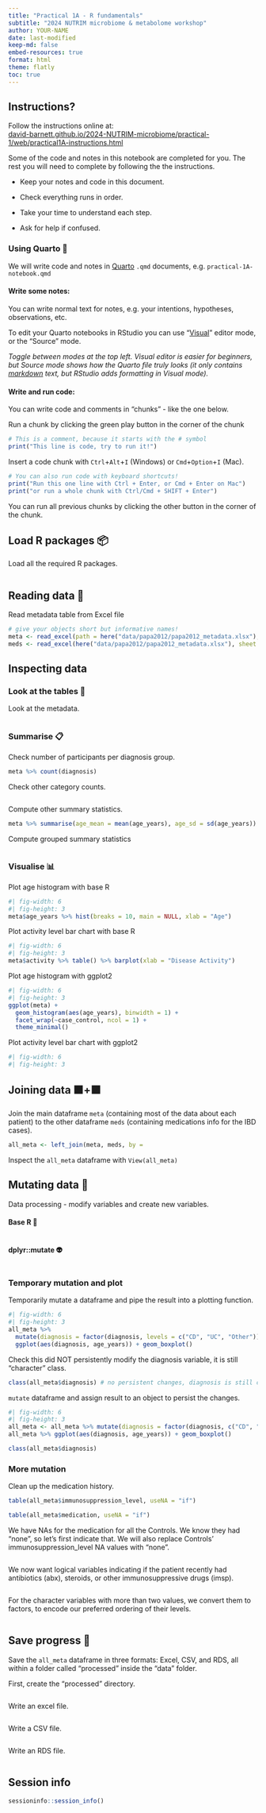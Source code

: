 ```yaml
---
title: "Practical 1A - R fundamentals"
subtitle: "2024 NUTRIM microbiome & metabolome workshop"
author: YOUR-NAME
date: last-modified
keep-md: false
embed-resources: true
format: html
theme: flatly
toc: true
---
```


## Instructions?

Follow the instructions online at:\
[david-barnett.github.io/2024-NUTRIM-microbiome/practical-1/web/practical1A-instructions.html](https://david-barnett.github.io/2024-NUTRIM-microbiome/practical-1/web/practical1A-instructions.html)

Some of the code and notes in this notebook are completed for you. The rest you will need to complete by following the the instructions.

-   Keep your notes and code in this document.

-   Check everything runs in order.

-   Take your time to understand each step.

-   Ask for help if confused.

### Using Quarto 📝

We will write code and notes in [Quarto](https://r4ds.hadley.nz/quarto){target="_blank"} `.qmd` documents, e.g. `practical-1A-notebook.qmd`

#### **Write some notes:**

You can write normal text for notes, e.g. your intentions, hypotheses, observations, etc.

To edit your Quarto notebooks in RStudio you can use "[Visual](https://quarto.org/docs/visual-editor/){target="_blank"}" editor mode, or the "Source" mode.

*Toggle between modes at the top left. Visual editor is easier for beginners, but Source mode shows how the Quarto file truly looks (it only contains [markdown](https://quarto.org/docs/authoring/markdown-basics.html "Markdown is plain text, with special characters to indicate headings, bold text, links etc"){target="_blank"} text, but RStudio adds formatting in Visual mode).*

#### **Write and run code:**

You can write code and comments in "chunks" - like the one below.

Run a chunk by clicking the green play button in the corner of the chunk

```r
# This is a comment, because it starts with the # symbol
print("This line is code, try to run it!") 
```

Insert a code chunk with `Ctrl`+`Alt`+`I` (Windows) or `Cmd`+`Option`+`I` (Mac).

```r
# You can also run code with keyboard shortcuts!
print("Run this one line with Ctrl + Enter, or Cmd + Enter on Mac")
print("or run a whole chunk with Ctrl/Cmd + SHIFT + Enter")
```

You can run all previous chunks by clicking the other button in the corner of the chunk.

## Load R packages 📦

Load all the required R packages.

```r

```

## Reading data 📂

Read metadata table from Excel file

```r
# give your objects short but informative names!
meta <- read_excel(path = here("data/papa2012/papa2012_metadata.xlsx"), na = "NA")
meds <- read_excel(here("data/papa2012/papa2012_metadata.xlsx"), sheet = "treatment") 
```

## Inspecting data

### Look at the tables 👀

Look at the metadata.

```r

```

### Summarise 📋

Check number of participants per diagnosis group.

```r
meta %>% count(diagnosis)
```

Check other category counts.

```r

```

Compute other summary statistics.

```r
meta %>% summarise(age_mean = mean(age_years), age_sd = sd(age_years))
```

Compute grouped summary statistics

```r

```

### Visualise 📊

Plot age histogram with base R

```r
#| fig-width: 6
#| fig-height: 3
meta$age_years %>% hist(breaks = 10, main = NULL, xlab = "Age")
```

Plot activity level bar chart with base R

```r
#| fig-width: 6
#| fig-height: 3
meta$activity %>% table() %>% barplot(xlab = "Disease Activity")
```

Plot age histogram with ggplot2

```r
#| fig-width: 6
#| fig-height: 3
ggplot(meta) +
  geom_histogram(aes(age_years), binwidth = 1) +
  facet_wrap(~case_control, ncol = 1) +
  theme_minimal()
```

Plot activity level bar chart with ggplot2

```r
#| fig-width: 6
#| fig-height: 3


```

## Joining data 🟧+️🟪

Join the main dataframe `meta` (containing most of the data about each patient) to the other dataframe `meds` (containing medications info for the IBD cases).

```r
all_meta <- left_join(meta, meds, by = 
```

Inspect the `all_meta` dataframe with `View(all_meta)`

## Mutating data 🧬

Data processing - modify variables and create new variables.

#### Base R 🤖

```r

```

#### dplyr::mutate 👽

```r

```

### Temporary mutation and plot

Temporarily mutate a dataframe and pipe the result into a plotting function.

```r
#| fig-width: 6
#| fig-height: 3
all_meta %>% 
  mutate(diagnosis = factor(diagnosis, levels = c("CD", "UC", "Other"))) %>% 
  ggplot(aes(diagnosis, age_years)) + geom_boxplot()
```

Check this did NOT persistently modify the diagnosis variable, it is still "character" class.

```r
class(all_meta$diagnosis) # no persistent changes, diagnosis is still character!
```

`mutate` dataframe and assign result to an object to persist the changes.

```r
#| fig-width: 6
#| fig-height: 3
all_meta <- all_meta %>% mutate(diagnosis = factor(diagnosis, c("CD", "UC", "Other")))
all_meta %>% ggplot(aes(diagnosis, age_years)) + geom_boxplot()
```

```r
class(all_meta$diagnosis) 
```

### More mutation

Clean up the medication history.

```r
table(all_meta$immunosuppression_level, useNA = "if")
```

```r
table(all_meta$medication, useNA = "if")
```

We have NAs for the medication for all the Controls. We know they had "none", so let's first indicate that. We will also replace Controls' immunosuppression_level NA values with "none".

```r

```

We now want logical variables indicating if the patient recently had antibiotics (abx), steroids, or other immunosuppressive drugs (imsp).

```r

```

For the character variables with more than two values, we convert them to factors, to encode our preferred ordering of their levels.

```r

```

## Save progress 💾

Save the `all_meta` dataframe in three formats: Excel, CSV, and RDS, all within a folder called "processed" inside the "data" folder.

First, create the "processed" directory.

```r

```

Write an excel file.

```r

```

Write a CSV file.

```r

```

Write an RDS file.

```r

```

## Session info

```r
sessioninfo::session_info()
```
